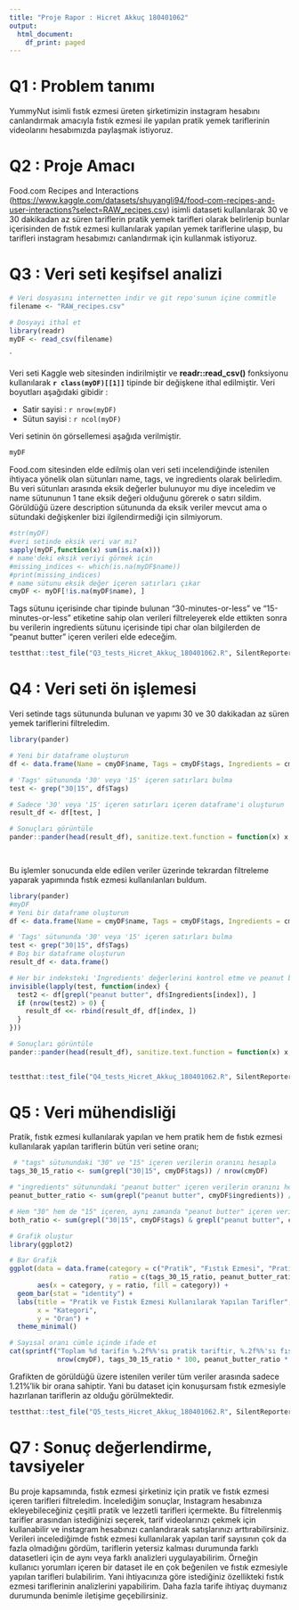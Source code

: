 ```yaml
---
title: "Proje Rapor : Hicret Akkuç 180401062"
output:
  html_document:
    df_print: paged
---
```


# Q1 : Problem tanımı

YummyNut isimli fıstık ezmesi üreten şirketimizin instagram hesabını canlandırmak amacıyla fıstık ezmesi ile yapılan pratik yemek tariflerinin videolarını hesabımızda paylaşmak istiyoruz.

# Q2 : Proje Amacı

Food.com Recipes and Interactions (<https://www.kaggle.com/datasets/shuyangli94/food-com-recipes-and-user-interactions?select=RAW_recipes.csv>) isimli dataseti kullanılarak 30 ve 30 dakikadan az süren tariflerin pratik yemek tarifleri olarak belirlenip bunlar içerisinden de fıstık ezmesi kullanılarak yapılan yemek tariflerine ulaşıp, bu tarifleri instagram hesabımızı canlandırmak için kullanmak istiyoruz.

# Q3 : Veri seti keşifsel analizi

```r
# Veri dosyasını internetten indir ve git repo'sunun içine commitle
filename <- "RAW_recipes.csv"

# Dosyayi ithal et
library(readr)
myDF <- read_csv(filename)
```
`

Veri seti Kaggle web sitesinden indirilmiştir ve **readr::read_csv()** fonksiyonu kullanılarak **`r class(myDF)[[1]]`** tipinde bir değişkene ithal edilmiştir. Veri boyutları aşağıdaki gibidir :

-   Satir sayisi : `r nrow(myDF)`
-   Sütun sayisi : `r ncol(myDF)`

Veri setinin ön görsellemesi aşağıda verilmiştir.

```r
myDF
```
Food.com sitesinden elde edilmiş olan veri seti incelendiğinde istenilen ihtiyaca yönelik olan sütunları name, tags, ve ingredients olarak belirledim. Bu veri sütunları arasında eksik değerler bulunuyor mu diye inceledim ve name sütununun 1 tane eksik değeri olduğunu görerek o satırı sildim. Görüldüğü üzere description sütununda da eksik veriler mevcut ama o sütundaki değişkenler bizi ilgilendirmediği için silmiyorum.

```r
#str(myDF)
#veri setinde eksik veri var mı?
sapply(myDF,function(x) sum(is.na(x)))
# name'deki eksik veriyi görmek için
#missing_indices <- which(is.na(myDF$name))
#print(missing_indices)
# name sütunu eksik değer içeren satırları çıkar
cmyDF <- myDF[!is.na(myDF$name), ]
```



Tags sütunu içerisinde char tipinde bulunan "30-minutes-or-less" ve "15-minutes-or-less" etiketine sahip olan verileri filtreleyerek elde ettikten sonra bu verilerin ingredients sütunu içerisinde tipi char olan bilgilerden de "peanut butter" içeren verileri elde edeceğim.


```r
testthat::test_file("Q3_tests_Hicret_Akkuç_180401062.R", SilentReporter)
```


# Q4 : Veri seti ön işlemesi

Veri setinde tags sütununda bulunan ve yapımı 30 ve 30 dakikadan az süren yemek tariflerini filtreledim.

```r
library(pander)

# Yeni bir dataframe oluşturun
df <- data.frame(Name = cmyDF$name, Tags = cmyDF$tags, Ingredients = cmyDF$ingredients)

# 'Tags' sütununda '30' veya '15' içeren satırları bulma
test <- grep("30|15", df$Tags)

# Sadece '30' veya '15' içeren satırları içeren dataframe'i oluşturun
result_df <- df[test, ]

# Sonuçları görüntüle
pander::pander(head(result_df), sanitize.text.function = function(x) x, split.tables = Inf)

 
```

Bu işlemler sonucunda elde edilen veriler üzerinde tekrardan filtreleme yaparak yapımında fıstık ezmesi kullanılanları buldum.


```r
library(pander)
#myDF
# Yeni bir dataframe oluşturun
df <- data.frame(Name = cmyDF$name, Tags = cmyDF$tags, Ingredients = cmyDF$ingredients)

# 'Tags' sütununda '30' veya '15' içeren satırları bulma
test <- grep("30|15", df$Tags)
# Boş bir dataframe oluşturun
result_df <- data.frame()

# Her bir indeksteki 'Ingredients' değerlerini kontrol etme ve peanut butter bulunanları döndürme
invisible(lapply(test, function(index) {
  test2 <- df[grepl("peanut butter", df$Ingredients[index]), ]
  if (nrow(test2) > 0) {
    result_df <<- rbind(result_df, df[index, ])
  }
}))

# Sonuçları görüntüle
pander::pander(head(result_df), sanitize.text.function = function(x) x, split.tables = Inf)
 
```


```r
testthat::test_file("Q4_tests_Hicret_Akkuç_180401062.R", SilentReporter)
```






# Q5 : Veri mühendisliği

Pratik, fıstık ezmesi kullanılarak yapılan ve hem pratik hem de fıstık ezmesi kullanılarak yapılan tariflerin bütün veri setine oranı;

```r
 # "tags" sütunundaki "30" ve "15" içeren verilerin oranını hesapla
tags_30_15_ratio <- sum(grepl("30|15", cmyDF$tags)) / nrow(cmyDF)

# "ingredients" sütunundaki "peanut butter" içeren verilerin oranını hesapla
peanut_butter_ratio <- sum(grepl("peanut butter", cmyDF$ingredients)) / nrow(cmyDF)

# Hem "30" hem de "15" içeren, aynı zamanda "peanut butter" içeren verilerin oranını hesapla
both_ratio <- sum(grepl("30|15", cmyDF$tags) & grepl("peanut butter", cmyDF$ingredients)) / nrow(cmyDF)

# Grafik oluştur
library(ggplot2)

# Bar Grafik
ggplot(data = data.frame(category = c("Pratik", "Fıstık Ezmesi", "Pratik ve Fıstık Ezmesi"), 
                         ratio = c(tags_30_15_ratio, peanut_butter_ratio, both_ratio)), 
       aes(x = category, y = ratio, fill = category)) +
  geom_bar(stat = "identity") +
  labs(title = "Pratik ve Fıstık Ezmesi Kullanılarak Yapılan Tarifler",
       x = "Kategori",
       y = "Oran") +
  theme_minimal()

# Sayısal oranı cümle içinde ifade et
cat(sprintf("Toplam %d tarifin %.2f%%'sı pratik tariftir, %.2f%%'sı fıstık ezmesi içermekte ve %.2f%%'sı hem pratik hem de fıstık ezmesi kullanılarak yapılmıştır.",
            nrow(cmyDF), tags_30_15_ratio * 100, peanut_butter_ratio * 100, both_ratio * 100))
```

Grafikten de görüldüğü üzere istenilen veriler tüm veriler arasında sadece 1.21%'lik bir orana sahiptir. Yani bu dataset için konuşursam fıstık ezmesiyle hazırlanan tariflerin az olduğu görülmektedir.



```r
testthat::test_file("Q5_tests_Hicret_Akkuç_180401062.R", SilentReporter)
```

# Q7 : Sonuç değerlendirme, tavsiyeler

Bu proje kapsamında, fıstık ezmesi şirketiniz için pratik ve fıstık ezmesi içeren tarifleri filtreledim. İncelediğim sonuçlar, Instagram hesabınıza ekleyebileceğiniz çeşitli pratik ve lezzetli tarifleri içermekte. Bu filtrelenmiş tarifler arasından istediğinizi seçerek, tarif videolarınızı çekmek için kullanabilir ve instagram hesabınızı canlandırarak satışlarınızı arttırabilirsiniz. Verileri incelediğimde fıstık ezmesi kullanılarak yapılan tarif sayısının çok da fazla olmadığını gördüm, tariflerin yetersiz kalması durumunda farklı datasetleri için de aynı veya farklı analizleri uygulayabilirim. Örneğin kullanıcı yorumları içeren bir dataset ile en çok beğenilen ve fıstık ezmesiyle yapılan tarifleri bulabilirim. Yani ihtiyacınıza göre istediğiniz özellikteki fıstık ezmesi tariflerinin analizlerini yapabilirim. Daha fazla tarife ihtiyaç duymanız durumunda benimle iletişime geçebilirsiniz.
